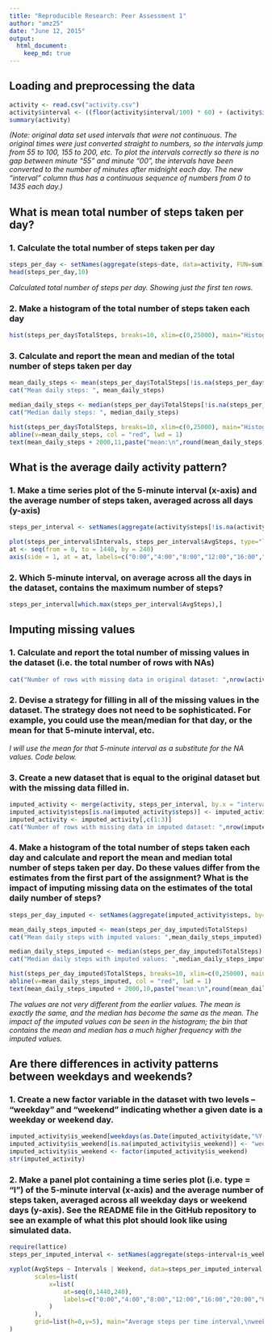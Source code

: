 ```yaml
---
title: "Reproducible Research: Peer Assessment 1"
author: "amz25"
date: "June 12, 2015"
output: 
  html_document:
    keep_md: true
---
```



## Loading and preprocessing the data

```r
activity <- read.csv("activity.csv")
activity$interval <- ((floor(activity$interval/100) * 60) + (activity$interval %% 100))
summary(activity)
```

*(Note: original data set used intervals that were not continuous.  The original times were just converted straight to numbers, so the intervals jump from 55 to 100, 155 to 200, etc. To plot the intervals correctly so there is no gap between minute "55" and minute "00", the intervals have been converted to the number of minutes after midnight each day.  The new "interval" column thus has a continuous sequence of numbers from 0 to 1435 each day.)*

## What is mean total number of steps taken per day?

### 1. Calculate the total number of steps taken per day

```r
steps_per_day <- setNames(aggregate(steps~date, data=activity, FUN=sum), c("Days", "TotalSteps"))
head(steps_per_day,10)
```

*Calculated total number of steps per day.  Showing just the first ten rows.*

### 2. Make a histogram of the total number of steps taken each day

```r
hist(steps_per_day$TotalSteps, breaks=10, xlim=c(0,25000), main="Histogram of total number of steps per day", xlab="Total steps")
```

### 3. Calculate and report the mean and median of the total number of steps taken per day

```r
mean_daily_steps <- mean(steps_per_day$TotalSteps[!is.na(steps_per_day$TotalSteps)])
cat("Mean daily steps: ", mean_daily_steps)

median_daily_steps <- median(steps_per_day$TotalSteps[!is.na(steps_per_day$TotalSteps)])
cat("Median daily steps: ", median_daily_steps)

hist(steps_per_day$TotalSteps, breaks=10, xlim=c(0,25000), main="Histogram of total number of steps per day,\nwith mean and median", xlab="Total steps")
abline(v=mean_daily_steps, col = "red", lwd = 1)
text(mean_daily_steps + 2000,11,paste("mean:\n",round(mean_daily_steps, 2),"\n\nmedian:\n",round(median_daily_steps, 2)), col = "red", adj = c(0,0))
```

## What is the average daily activity pattern?

### 1. Make a time series plot of the 5-minute interval (x-axis) and the average number of steps taken, averaged across all days (y-axis)

```r
steps_per_interval <- setNames(aggregate(activity$steps[!is.na(activity$steps)], by=list(activity$interval[!is.na(activity$steps)]), FUN=mean), c("Intervals", "AvgSteps"))

plot(steps_per_interval$Intervals, steps_per_interval$AvgSteps, type="l", main="Average steps per time interval", xlab="Time intervals", ylab="Average steps, excluding NAs", xlim=c(0,1440), xaxt = "n")
at <- seq(from = 0, to = 1440, by = 240)
axis(side = 1, at = at, labels=c("0:00","4:00","8:00","12:00","16:00","20:00","0:00"))
```



### 2. Which 5-minute interval, on average across all the days in the dataset, contains the maximum number of steps?

```r
steps_per_interval[which.max(steps_per_interval$AvgSteps),]
```

## Imputing missing values

### 1. Calculate and report the total number of missing values in the dataset (i.e. the total number of rows with NAs)

```r
cat("Number of rows with missing data in original dataset: ",nrow(activity[is.na(activity$steps),]))
```

### 2. Devise a strategy for filling in all of the missing values in the dataset. The strategy does not need to be sophisticated. For example, you could use the mean/median for that day, or the mean for that 5-minute interval, etc.

*I will use the mean for that 5-minute interval as a substitute for the NA values.  Code below.*

### 3. Create a new dataset that is equal to the original dataset but with the missing data filled in.

```r

imputed_activity <- merge(activity, steps_per_interval, by.x = "interval", by.y = "Intervals")
imputed_activity$steps[is.na(imputed_activity$steps)] <- imputed_activity$AvgSteps[is.na(imputed_activity$steps)]
imputed_activity <- imputed_activity[,c(1:3)]
cat("Number of rows with missing data in imputed dataset: ",nrow(imputed_activity[is.na(imputed_activity$steps),]))
```

### 4. Make a histogram of the total number of steps taken each day and calculate and report the mean and median total number of steps taken per day. Do these values differ from the estimates from the first part of the assignment? What is the impact of imputing missing data on the estimates of the total daily number of steps?

```r
steps_per_day_imputed <- setNames(aggregate(imputed_activity$steps, by=list(imputed_activity$date), FUN=sum), c("Days", "TotalSteps"))

mean_daily_steps_imputed <- mean(steps_per_day_imputed$TotalSteps)
cat("Mean daily steps with imputed values: ",mean_daily_steps_imputed)

median_daily_steps_imputed <- median(steps_per_day_imputed$TotalSteps)
cat("Median daily steps with imputed values: ",median_daily_steps_imputed)

hist(steps_per_day_imputed$TotalSteps, breaks=10, xlim=c(0,25000), main="Histogram of total number of steps per day,\nwith imputed values", xlab="Total steps")
abline(v=mean_daily_steps_imputed, col = "red", lwd = 1)
text(mean_daily_steps_imputed + 2000,10,paste("mean:\n",round(mean_daily_steps_imputed, 2),"\n\nmedian:\n",round(median_daily_steps_imputed, 2)), col = "red", adj = c(0,0))
```

*The values are not very different from the earlier values.  The mean is exactly the same, and the median has become the same as the mean.  The impact of the imputed values can be seen in the histogram; the bin that contains the mean and median has a much higher frequency with the imputed values.*

## Are there differences in activity patterns between weekdays and weekends?

### 1. Create a new factor variable in the dataset with two levels – “weekday” and “weekend” indicating whether a given date is a weekday or weekend day.

```r
imputed_activity$is_weekend[weekdays(as.Date(imputed_activity$date,"%Y-%m-%d")) %in% c("Saturday","Sunday")] <- "weekend"
imputed_activity$is_weekend[is.na(imputed_activity$is_weekend)] <- "weekday"
imputed_activity$is_weekend <- factor(imputed_activity$is_weekend)
str(imputed_activity)
```

### 2. Make a panel plot containing a time series plot (i.e. type = "l") of the 5-minute interval (x-axis) and the average number of steps taken, averaged across all weekday days or weekend days (y-axis). See the README file in the GitHub repository to see an example of what this plot should look like using simulated data.

```r
require(lattice)
steps_per_imputed_interval <- setNames(aggregate(steps~interval+is_weekend, data=imputed_activity, FUN=mean), c("Intervals", "Weekend", "AvgSteps"))

xyplot(AvgSteps ~ Intervals | Weekend, data=steps_per_imputed_interval, type = c("l"), layout=c(1,2), xlim=c(0,1440), 
       scales=list(
           x=list(
               at=seq(0,1440,240),
               labels=c("0:00","4:00","8:00","12:00","16:00","20:00","0:00")
           )
       ),
       grid=list(h=0,v=5), main="Average steps per time interval,\nweekends versus weekdays", ylab="Average steps"
)
```